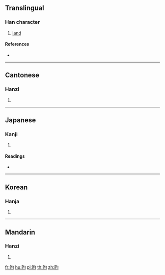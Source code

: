 {{character info/new}}
==Translingual==

===Han character===
{{Han char|rn=102|rad=田|as=04|sn=9|four=67020|canj=WPMM}}

# [[land]]

====References====
* {{Han ref|kx=0760.070|dkj=21764|dj=1170.030|hdz=42534.060|uh=7547|ud=30023|bh=CFDA|bd=53210}}

----

==Cantonese==

===Hanzi===
{{yue-hanzi|jyut=wan4|y=wan4}}

# {{defn|lang=yue|sort=田04}}

----

==Japanese==

===Kanji===
{{ja-kanji|grade=|rs=田04}}

# {{defn|lang=ja|sort=田04}}

====Readings====
* {{ja-readings|on=[[いん]] (in), [[しゅん]] (shun), [[きん]] (kin)|kun=[[たがやす]] (tagayasu)|nanori=}}

----

==Korean==

===Hanja===
{{ko-hanja|hangeul=균|eumhun=|rv=gyun|mr=kyun|y=kyun}}

# {{defn|lang=ko|sort=田04}}

----

==Mandarin==

===Hanzi===
{{cmn-hanzi|pin=[[yún]] ([[yun2]])|wg=yün<sup>2</sup>}}

# {{defn|lang=cmn|sort=田04}}

[[fr:畇]]
[[hu:畇]]
[[pl:畇]]
[[th:畇]]
[[zh:畇]]